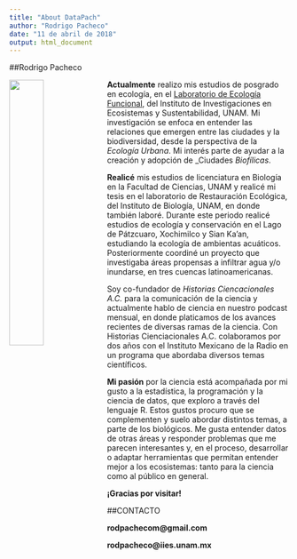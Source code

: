 ```yaml
---
title: "About DataPach"
author: "Rodrigo Pacheco"
date: "11 de abril de 2018"
output: html_document
---
```


##Rodrigo Pacheco

<img style="float: left" width="35%" height="35%" src=/img/rodpach.jpg>



<p>**Actualmente** realizo mis estudios de posgrado en ecología, en el [Laboratorio de Ecología Funcional](http://www.iies.unam.mx/laboratorios/ecologia-funcional/), del Instituto de Investigaciones en Ecosistemas y Sustentabilidad, UNAM. Mi investigación se enfoca en entender las relaciones que emergen entre las ciudades y la biodiversidad, desde la perspectiva de la _Ecología Urbana_. Mi interés parte de ayudar a la creación y adopción de _Ciudades _Biofílicas_.</p>

<p>**Realicé** mis estudios de licenciatura en Biología en la Facultad de Ciencias, UNAM y realicé mi tesis en el laboratorio de Restauración Ecológica, del Instituto de Biología, UNAM, en donde también laboré. Durante este periodo realicé estudios de ecología y conservación en el Lago de Pátzcuaro, Xochimilco y Sian Ka’an, estudiando la ecología de ambientas acuáticos. Posteriormente coordiné un proyecto que investigaba áreas propensas a infiltrar agua y/o inundarse, en tres cuencas latinoamericanas.</p>

<p>Soy co-fundador de _Historias Ciencacionales A.C._ para la comunicación de la ciencia y actualmente hablo de ciencia en nuestro podcast mensual, en donde platicamos de los avances recientes de diversas ramas de la ciencia. Con Historias Cienciacionales A.C. colaboramos por dos años con el Instituto Mexicano de la Radio en un programa que abordaba diversos temas científicos.</p>

<p>**Mi pasión** por la ciencia está acompañada por mi gusto a la estadística, la programación y la ciencia de datos, que exploro a través del lenguaje R.  Estos gustos procuro que se complementen y suelo abordar distintos temas, a parte de los biológicos.  Me gusta entender datos de otras áreas y responder problemas que me parecen interesantes y, en el proceso, desarrollar o adaptar herramientas que permitan entender mejor a los ecosistemas: tanto para la ciencia como al público en general.</p>


**¡Gracias por visitar!**

##CONTACTO
<p>**rodpachecom@gmail.com**</p>
**rodpacheco@iies.unam.mx**